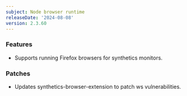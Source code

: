 ```yaml
---
subject: Node browser runtime
releaseDate: '2024-08-08'
version: 2.3.60
---
```


### Features
* Supports running Firefox browsers for synthetics monitors.

### Patches
* Updates synthetics-browser-extension to patch ws vulnerabilities.
